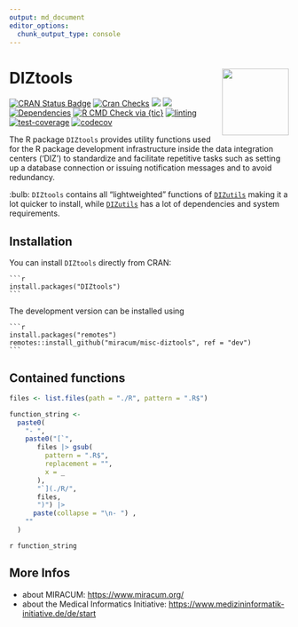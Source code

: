```yaml
---
output: md_document
editor_options: 
  chunk_output_type: console
---
```


<!-- !!! ############################################################ !!! -->
<!-- This page is auto generated from `README.Rmd`. -->
<!-- Don't change the .md file manually! -->
<!-- !!! ############################################################ !!! -->

# DIZtools <img src="man/figures/logo.png" align="right" width="120" />

<!-- badges: start -->
[![CRAN Status Badge](https://www.r-pkg.org/badges/version-ago/DIZtools)](https://cran.r-project.org/package=DIZtools)
[![Cran Checks](https://badges.cranchecks.info/worst/DIZtools.svg)](https://cran.r-project.org/web/checks/check_results_DIZtools.html)
[![](http://cranlogs.r-pkg.org/badges/grand-total/DIZtools?color=blue)](https://cran.r-project.org/package=DIZtools)
[![](http://cranlogs.r-pkg.org/badges/last-month/DIZtools?color=blue)](https://cran.r-project.org/package=DIZtools)
[![Dependencies](https://tinyverse.netlify.com/badge/DIZtools)](https://cran.r-project.org/package=DIZtools)
[![R CMD Check via {tic}](https://github.com/miracum/misc-diztools/workflows/R%20CMD%20Check%20via%20{tic}/badge.svg?branch=main)](https://github.com/miracum/misc-diztools)
[![linting](https://github.com/miracum/misc-diztools/workflows/lint/badge.svg?branch=main)](https://github.com/miracum/misc-diztools)
[![test-coverage](https://github.com/miracum/misc-diztools/workflows/test-coverage/badge.svg?branch=main)](https://github.com/miracum/misc-diztools)
[![codecov](https://codecov.io/gh/miracum/misc-diztools/branch/main/graph/badge.svg)](https://app.codecov.io/gh/miracum/misc-diztools)
<!-- badges: end -->

The R package `DIZtools` provides utility functions used for the R package development infrastructure inside the data integration centers ('DIZ') to standardize and facilitate repetitive tasks such as setting up a database connection or issuing notification messages and to avoid redundancy.

:bulb: `DIZtools` contains all "lightweighted" functions of [`DIZutils`](https://github.com/miracum/misc-dizutils) making it a lot quicker to install, while [`DIZutils`](https://github.com/miracum/misc-dizutils) has a lot of dependencies and system requirements.

## Installation

You can install `DIZtools` directly from CRAN:

````verbatim

```r
install.packages("DIZtools")
```

````

The development version can be installed using

````verbatim

```r
install.packages("remotes")
remotes::install_github("miracum/misc-diztools", ref = "dev")
```

````

## Contained functions

```r
files <- list.files(path = "./R", pattern = ".R$")

function_string <-
  paste0(
    "- ",
    paste0("[`",
       files |> gsub(
         pattern = ".R$",
         replacement = "",
         x = _
       ),
       "`](./R/",
       files,
       ")") |>
      paste(collapse = "\n- ") ,
    ""
  )
```

`r function_string`


## More Infos

* about MIRACUM: <https://www.miracum.org/>
* about the Medical Informatics Initiative: <https://www.medizininformatik-initiative.de/de/start>
